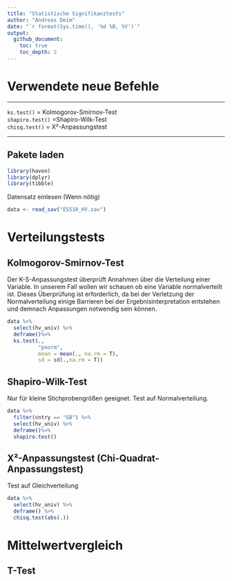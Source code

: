 ---
title: "Statistische Signifikanztests"
author: "Andreas Deim"
date: "`r format(Sys.time(), '%d %B, %Y')`"
output:
  github_document:
    toc: true
    toc_depth: 2
---

# Verwendete neue Befehle

------------------------------------------------------------------------

`ks.test()` = Kolmogorov-Smirnov-Test\
`shapiro.test()` =Shapiro-Wilk-Test\
`chisq.test()` = X²-Anpassungstest

------------------------------------------------------------------------

## Pakete laden

```{r, message=FALSE}
library(haven)
library(dplyr)
library(tibble)
```

Datensatz einlesen (Wenn nötig)

```{r}
data <- read_sav("ESS10_HV.sav") 
```

# Verteilungstests

## Kolmogorov-Smirnov-Test

Der K-S-Anpassungstest überprüft Annahmen über die Verteilung einer Variable. In unserem Fall wollen wir schauen ob eine Variable normalverteilt ist. Dieses Überprüfung ist erforderlich, da bei der Verletzung der Normalverteilung einige Barrieren bei der Ergebnisinterpretation entstehen und demnach Anpassungen notwendig sein können.

```{r}
data %>%
  select(hv_univ) %>%
  deframe()%>%
  ks.test(.,
          "pnorm",
          mean = mean(., na.rm = T),
          sd = sd(.,na.rm = T))

```

## Shapiro-Wilk-Test

Nur für kleine Stichprobengrößen geeignet. Test auf Normalverteilung.

```{r}
data %>%
  filter(cntry == "GB") %>%
  select(hv_univ) %>%
  deframe()%>%
  shapiro.test()
```

## X²-Anpassungstest (Chi-Quadrat-Anpassungstest)

Test auf Gleichverteilung

```{r}
data %>%
  select(hv_univ) %>%
  deframe() %>%
  chisq.test(abs(.))
```

# Mittelwertvergleich

## T-Test

```{r}

```
